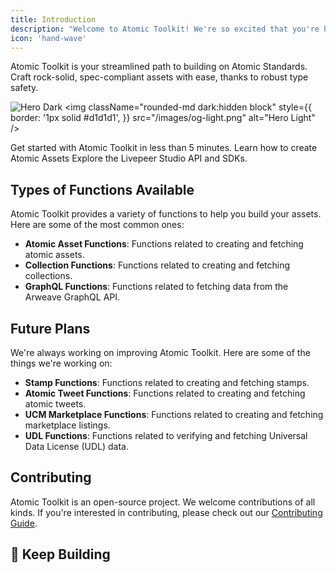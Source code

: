 ```yaml
---
title: Introduction
description: "Welcome to Atomic Toolkit! We're so excited that you're here!"
icon: 'hand-wave'
---
```


Atomic Toolkit is your streamlined path to building on Atomic Standards. Craft rock-solid, spec-compliant assets with ease, thanks to robust type safety.

<img
    className="rounded-md dark:block hidden"
    src="/images/og-dark.png"
    alt="Hero Dark"
/>
<img
    className="rounded-md dark:hidden block"
    style={{
        border: '1px solid #d1d1d1',
    }}
    src="/images/og-light.png"
    alt="Hero Light"
/>

<CardGroup cols={2}>
    <Card title="Quickstart" href="/quickstart" icon="bolt-lightning">
        Get started with Atomic Toolkit in less than 5 minutes.
    </Card>
    <Card title="Guides" href="/guides/overview" icon="book">
        Learn how to create Atomic Assets
    </Card>
    <Card title="Types Reference" href="/types-reference/overview" icon="code">
        Explore the Livepeer Studio API and SDKs.
    </Card>
</CardGroup>

## Types of Functions Available

Atomic Toolkit provides a variety of functions to help you build your assets. Here are some of the most common ones:

-   **Atomic Asset Functions**: Functions related to creating and fetching atomic assets.
-   **Collection Functions**: Functions related to creating and fetching collections.
-   **GraphQL Functions**: Functions related to fetching data from the Arweave GraphQL API.

## Future Plans

We're always working on improving Atomic Toolkit. Here are some of the things we're working on:

-   **Stamp Functions**: Functions related to creating and fetching stamps.
-   **Atomic Tweet Functions**: Functions related to creating and fetching atomic tweets.
-   **UCM Marketplace Functions**: Functions related to creating and fetching marketplace listings.
-   **UDL Functions**: Functions related to verifying and fetching Universal Data License (UDL) data.

## Contributing

Atomic Toolkit is an open-source project. We welcome contributions of all kinds. If you're interested in contributing, please check out our [Contributing Guide](/contributing).

## 🐘 Keep Building
